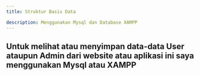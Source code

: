 ---
title: Struktur Basis Data

description: Menggunakan Mysql dan Database XAMPP
---

Untuk melihat atau menyimpan data-data User ataupun Admin dari website atau aplikasi ini saya menggunakan Mysql atau XAMPP
--